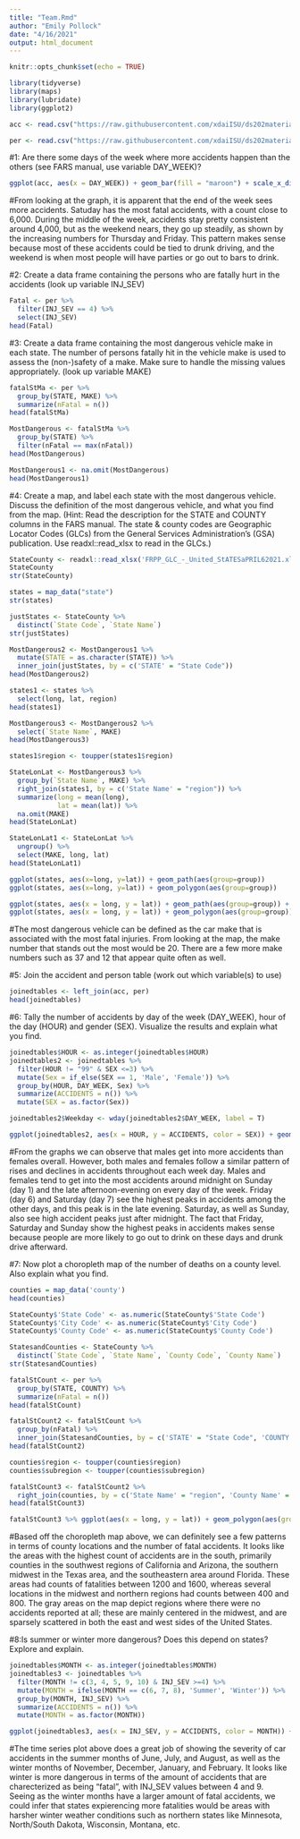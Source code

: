 ```yaml
---
title: "Team.Rmd"
author: "Emily Pollock"
date: "4/16/2021"
output: html_document
---
```


```r
knitr::opts_chunk$set(echo = TRUE)
```

```r
library(tidyverse)
library(maps)
library(lubridate)
library(ggplot2)
```

```r
acc <- read.csv("https://raw.githubusercontent.com/xdaiISU/ds202materials/master/hwlabs/fars2017/accident.csv", stringsAsFactors = FALSE)

per <- read.csv("https://raw.githubusercontent.com/xdaiISU/ds202materials/master/hwlabs/fars2017/person.csv", stringsAsFactors = FALSE)
```


#1: Are there some days of the week where more accidents happen than the others (see FARS manual, use variable DAY_WEEK)?
```r
ggplot(acc, aes(x = DAY_WEEK)) + geom_bar(fill = "maroon") + scale_x_discrete(limit = c("Sunday", "Monday", "Tuesday", "Wednesday", "Thursday", "Friday", "Saturday")) + ggtitle("Number of Fatal Accidents Per Day of the Week") + xlab("Day of the Week") + ylab("Count")

```

#From looking at the graph, it is apparent that the end of the week sees more accidents. Satuday has the most fatal accidents, with a count close to 6,000. During the middle of the week, accidents stay pretty consistent around 4,000, but as the weekend nears, they go up steadily, as shown by the increasing numbers for Thursday and Friday. This pattern makes sense because most of these accidents could be tied to drunk driving, and the weekend is when most people will have parties or go out to bars to drink.


#2: Create a data frame containing the persons who are fatally hurt in the accidents (look up variable INJ_SEV)

```r
Fatal <- per %>%
  filter(INJ_SEV == 4) %>%
  select(INJ_SEV)
head(Fatal)
```

#3: Create a data frame containing the most dangerous vehicle make in each state. The number of persons fatally hit in the vehicle make is used to assess the (non-)safety of a make. Make sure to handle the missing values appropriately. (look up variable MAKE)

```r
fatalStMa <- per %>%
  group_by(STATE, MAKE) %>%
  summarize(nFatal = n())
head(fatalStMa)
```

```r
MostDangerous <- fatalStMa %>%
  group_by(STATE) %>%
  filter(nFatal == max(nFatal))
head(MostDangerous)
```
```r
MostDangerous1 <- na.omit(MostDangerous)
head(MostDangerous1)
```

#4: Create a map, and label each state with the most dangerous vehicle. Discuss the definition of the most dangerous vehicle, and what you find from the map. (Hint: Read the description for the STATE and COUNTY columns in the FARS manual. The state & county codes are Geographic Locator Codes (GLCs) from the General Services Administration’s (GSA) publication. Use readxl::read_xlsx to read in the GLCs.)

```r
StateCounty <- readxl::read_xlsx('FRPP_GLC_-_United_StATESaPRIL62021.xlsx')
StateCounty
str(StateCounty)
```

```r
states = map_data("state")
str(states)
```


```r
justStates <- StateCounty %>%
  distinct(`State Code`, `State Name`)
str(justStates)

MostDangerous2 <- MostDangerous1 %>%
  mutate(STATE = as.character(STATE)) %>%
  inner_join(justStates, by = c('STATE' = "State Code"))
head(MostDangerous2)
```

```r
states1 <- states %>%
  select(long, lat, region)
head(states1)
```
```r
MostDangerous3 <- MostDangerous2 %>%
  select(`State Name`, MAKE)
head(MostDangerous3)
```


```r
states1$region <- toupper(states1$region)

StateLonLat <- MostDangerous3 %>%
  group_by(`State Name`, MAKE) %>%
  right_join(states1, by = c('State Name' = "region")) %>%
  summarize(long = mean(long),
            lat = mean(lat)) %>%
  na.omit(MAKE)
head(StateLonLat)
```

```r
StateLonLat1 <- StateLonLat %>%
  ungroup() %>%
  select(MAKE, long, lat)
head(StateLonLat1)
```

```r
ggplot(states, aes(x=long, y=lat)) + geom_path(aes(group=group))
ggplot(states, aes(x=long, y=lat)) + geom_polygon(aes(group=group))
```

```r
ggplot(states, aes(x = long, y = lat)) + geom_path(aes(group=group)) + geom_text(aes(label = MAKE), color = 'red', data = StateLonLat1)
ggplot(states, aes(x = long, y = lat)) + geom_polygon(aes(group=group)) + geom_text(aes(label = MAKE), color = 'red', data = StateLonLat1)
```

#The most dangerous vehicle can be defined as the car make that is associated with the most fatal injuries. From looking at the map, the make number that stands out the most would be 20. There are a few more make numbers such as 37 and 12 that appear quite often as well.


#5: Join the accident and person table (work out which variable(s) to use) 
```r
joinedtables <- left_join(acc, per)
head(joinedtables)
```

#6: Tally the number of accidents by day of the week (DAY_WEEK), hour of the day (HOUR) and gender (SEX). Visualize the results and explain what you find.
```r
joinedtables$HOUR <- as.integer(joinedtables$HOUR)
joinedtables2 <- joinedtables %>%
  filter(HOUR != "99" & SEX <=3) %>%
  mutate(Sex = if_else(SEX == 1, 'Male', 'Female')) %>%
  group_by(HOUR, DAY_WEEK, Sex) %>%
  summarize(ACCIDENTS = n()) %>%
  mutate(SEX = as.factor(Sex))

joinedtables2$Weekday <- wday(joinedtables2$DAY_WEEK, label = T)

ggplot(joinedtables2, aes(x = HOUR, y = ACCIDENTS, color = SEX)) + geom_line() + facet_wrap(~DAY_WEEK)
```

#From the graphs we can observe that males get into more accidents than females overall. However, both males and females follow a similar pattern of rises and declines in accidents throughout each week day. Males and females tend to get into the most accidents around midnight on Sunday (day 1) and the late afternoon-evening on every day of the week. Friday (day 6) and Saturday (day 7) see the highest peaks in accidents among the other days, and this peak is in the late evening. Saturday, as well as Sunday, also see high accident peaks just after midnight. The fact that Friday, Saturday and Sunday show the highest peaks in accidents makes sense because people are more likely to go out to drink on these days and drunk drive afterward.

#7: Now plot a choropleth map of the number of deaths on a county level. Also explain what you find.
```r
counties = map_data('county')
head(counties)
```
```r
StateCounty$'State Code' <- as.numeric(StateCounty$'State Code')
StateCounty$'City Code' <- as.numeric(StateCounty$'City Code')
StateCounty$'County Code' <- as.numeric(StateCounty$'County Code')

StatesandCounties <- StateCounty %>%
  distinct(`State Code`, `State Name`, `County Code`, `County Name`)
str(StatesandCounties)

fatalStCount <- per %>%
  group_by(STATE, COUNTY) %>%
  summarize(nFatal = n())
head(fatalStCount)

fatalStCount2 <- fatalStCount %>%
  group_by(nFatal) %>%
  inner_join(StatesandCounties, by = c('STATE' = "State Code", 'COUNTY' = "County Code"))
head(fatalStCount2)
```

```r
counties$region <- toupper(counties$region)
counties$subregion <- toupper(counties$subregion)

fatalStCount3 <- fatalStCount2 %>%
  right_join(counties, by = c('State Name' = "region", 'County Name' = "subregion"))
head(fatalStCount3)
```
```r
fatalStCount3 %>% ggplot(aes(x = long, y = lat)) + geom_polygon(aes(group = group, fill = nFatal))
```

#Based off the choropleth map above, we can definitely see a few patterns in terms of county locations and the number of fatal accidents. It looks like the areas with the highest count of accidents are in the south, primarily counties in the southwest regions of California and Arizona, the southern midwest in the Texas area, and the southeastern area around Florida. These areas had counts of fatalities between 1200 and 1600, whereas several locations in the midwest and northern regions had counts between 400 and 800. The gray areas on the map depict regions where there were no accidents reported at all; these are mainly centered in the midwest, and are sparsely scattered in both the east and west sides of the United States.

#8:Is summer or winter more dangerous? Does this depend on states? Explore and explain.

```r
joinedtables$MONTH <- as.integer(joinedtables$MONTH)
joinedtables3 <- joinedtables %>%
  filter(MONTH != c(3, 4, 5, 9, 10) & INJ_SEV >=4) %>%
  mutate(MONTH = ifelse(MONTH == c(6, 7, 8), 'Summer', 'Winter')) %>%
  group_by(MONTH, INJ_SEV) %>%
  summarize(ACCIDENTS = n()) %>%
  mutate(MONTH = as.factor(MONTH))

ggplot(joinedtables3, aes(x = INJ_SEV, y = ACCIDENTS, color = MONTH)) + geom_line() + facet_wrap(~MONTH)
```

#The time series plot above does a great job of showing the severity of car accidents in the summer months of June, July, and August, as well as the winter months of November, December, January, and February. It looks like winter is more dangerous in terms of the amount of accidents that are charecterized as being "fatal", with INJ_SEV values between 4 and 9. Seeing as the winter months have a larger amount of fatal accidents, we could infer that states expierencing more fatalities would be areas with harsher winter weather conditions such as northern states like Minnesota, North/South Dakota, Wisconsin, Montana, etc.
